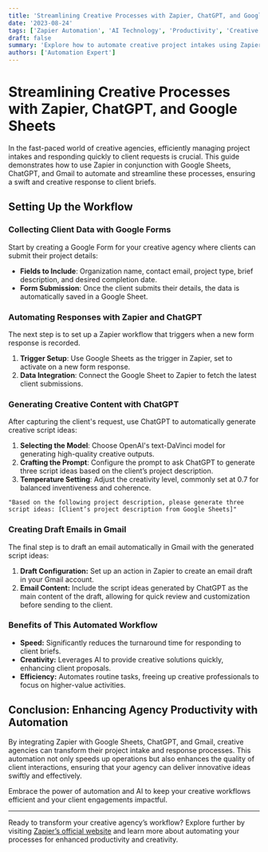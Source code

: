 ```yaml
---
title: 'Streamlining Creative Processes with Zapier, ChatGPT, and Google Sheets'
date: '2023-08-24'
tags: ['Zapier Automation', 'AI Technology', 'Productivity', 'Creative Design']
draft: false
summary: 'Explore how to automate creative project intakes using Zapier, from collecting data with Google Forms to generating script ideas with ChatGPT, and drafting emails in Gmail.'
authors: ['Automation Expert']
---
```


# Streamlining Creative Processes with Zapier, ChatGPT, and Google Sheets

In the fast-paced world of creative agencies, efficiently managing project intakes and responding quickly to client requests is crucial. This guide demonstrates how to use Zapier in conjunction with Google Sheets, ChatGPT, and Gmail to automate and streamline these processes, ensuring a swift and creative response to client briefs.

## Setting Up the Workflow

### Collecting Client Data with Google Forms

Start by creating a Google Form for your creative agency where clients can submit their project details:

- **Fields to Include**: Organization name, contact email, project type, brief description, and desired completion date.
- **Form Submission**: Once the client submits their details, the data is automatically saved in a Google Sheet.

### Automating Responses with Zapier and ChatGPT

The next step is to set up a Zapier workflow that triggers when a new form response is recorded.

1. **Trigger Setup**: Use Google Sheets as the trigger in Zapier, set to activate on a new form response.
2. **Data Integration**: Connect the Google Sheet to Zapier to fetch the latest client submissions.

### Generating Creative Content with ChatGPT

After capturing the client's request, use ChatGPT to automatically generate creative script ideas:

1. **Selecting the Model**: Choose OpenAI's text-DaVinci model for generating high-quality creative outputs.
2. **Crafting the Prompt**: Configure the prompt to ask ChatGPT to generate three script ideas based on the client’s project description.
3. **Temperature Setting**: Adjust the creativity level, commonly set at 0.7 for balanced inventiveness and coherence.

```plaintext
"Based on the following project description, please generate three script ideas: [Client’s project description from Google Sheets]"
```

### Creating Draft Emails in Gmail

The final step is to draft an email automatically in Gmail with the generated script ideas:

1. **Draft Configuration:** Set up an action in Zapier to create an email draft in your Gmail account.
2. **Email Content:** Include the script ideas generated by ChatGPT as the main content of the draft, allowing for quick review and customization before sending to the client.

### Benefits of This Automated Workflow

- **Speed:** Significantly reduces the turnaround time for responding to client briefs.
- **Creativity:** Leverages AI to provide creative solutions quickly, enhancing client proposals.
- **Efficiency:** Automates routine tasks, freeing up creative professionals to focus on higher-value activities.

## Conclusion: Enhancing Agency Productivity with Automation

By integrating Zapier with Google Sheets, ChatGPT, and Gmail, creative agencies can transform their project intake and response processes. This automation not only speeds up operations but also enhances the quality of client interactions, ensuring that your agency can deliver innovative ideas swiftly and effectively.

Embrace the power of automation and AI to keep your creative workflows efficient and your client engagements impactful.

---

Ready to transform your creative agency’s workflow? Explore further by visiting [Zapier’s official website](https://zapier.com/) and learn more about automating your processes for enhanced productivity and creativity.
